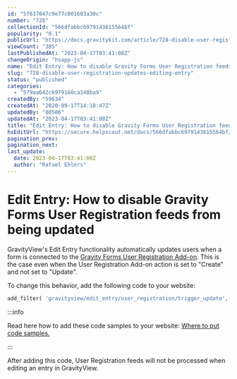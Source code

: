 ```yaml
---
id: "5f637047c9e77c001603a30c"
number: "728"
collectionId: "566dfabbc6979143615564bf"
popularity: "0.1"
publicUrl: "https://docs.gravitykit.com/article/728-disable-user-registration-updates-editing-entry"
viewCount: "385"
lastPublishedAt: "2023-04-17T03:41:08Z"
changeOrigin: "hsapp-js"
name: "Edit Entry: How to disable Gravity Forms User Registration feeds from being updated"
slug: "728-disable-user-registration-updates-editing-entry"
status: "published"
categories: 
  - "579aa642c6979160ca148ba9"
createdBy: "59634"
createdAt: "2020-09-17T14:18:47Z"
updatedBy: "80506"
updatedAt: "2023-04-17T03:41:08Z"
title: "Edit Entry: How to disable Gravity Forms User Registration feeds from being updated"
hsEditUrl: "https://secure.helpscout.net/docs/566dfabbc6979143615564bf/article/5f637047c9e77c001603a30c"
pagination_prev: 
pagination_next: 
last_update:
  date: 2023-04-17T03:41:08Z
  author: "Rafael Ehlers"
---
```


# Edit Entry: How to disable Gravity Forms User Registration feeds from being updated

GravityView's Edit Entry functionality automatically updates users when a form is connected to the [Gravity Forms User Registration Add-on](https://www.gravityforms.com/add-ons/user-registration/). This is the case even when the User Registration Add-on action is set to "Create" and not set to "Update".

To change this behavior, add the following code to your website:

```php
add_filter( 'gravityview/edit_entry/user_registration/trigger_update', '__return_false' );
```


:::info

Read here how to add these code samples to your website: [Where to put code samples.](https://docs.gravitykit.com/article/210-where-to-put-code-samples)

:::

  After adding this code, User Registration feeds will not be processed when editing an entry in GravityView.